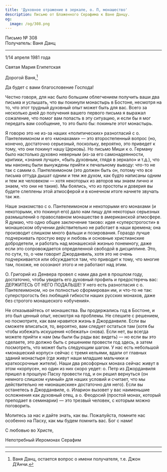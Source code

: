 ```yaml
---
title: 'Духовное отражение в зеркале, о. П, монашество'
description: Письмо от Блаженного Серафима к Ване Данцу.
og:
  image: /og/308.png
---
```


<div style={{textAlign:'right', fontFamily:'monospace'}}>Письмо № 308</div>
<div style={{textAlign:'left', fontFamily:'monospace'}}>Получатель: Ваня Данц</div>

---

1/14 апреля 1981 года

Святая Мария Египетская

Дорогой Ваня,[^1]

Да будет с вами благословение Господа!

Честно говоря, для нас было большим облегчением получить ваши два письма и услышать, что вы покинули монастырь в Бостоне, несмотря на то, что этот трудный духовный опыт может быть для вас. Всего за несколько дней до получения вашего первого письма я выражал сожаление, что помог вам попасть в эту ситуацию, и если бы я мог передать вам сообщение, то это было бы: покиньте этот монастырь.

Я говорю это не из-за наших «политических» разногласий с о. Пантелеимоном и его «монахами» — это второстепенный вопрос (но, конечно, достаточно серьезный, поскольку, вероятно, это приведет к тому, что они покинут нашу Церковь). Но письмо Миши к о. Герману было настолько духовно неверным (из-за его самонадеянности, критики, «знания лучше», «быть духовным, глядя в зеркало» и т.д.), что мы наконец были вынуждены прийти к печальному выводу: что-то не так с самим о. Пантелеимоном (это должен быть он, потому что все письма оттуда дышат одним и тем же духом, как будто написаны одним и тем же человеком — хотя некоторых из авторов мы знаем лично и знаем, что они не такие). Мы боялись, что из простоты и доверия вы будете слеплены этой атмосферой и в конечном итоге начнете звучать так же.

Наше знакомство с о. Пантелеимоном и некоторыми его монахами (и некоторыми, кто покинул его) дало нам пищу для некоторых серьезных размышлений о православном монашестве в американской атмосфере. Я думаю, что одно общее заключение таково: идея «суперстрогости» в монашеском обучении действительно не работает в наши времена; она производит слишком много фальши и позирования. Гораздо лучше подчеркивать простую веру и любовь и основные христианские добродетели, и работать над монашеской жизнью понемногу, даже если это сопровождается определенной свободой в дисциплине. Это, по сути, то, о чем говорит Джорданвиль, хотя это не очень подчеркивается или обсуждается там, что приводит к тому, что многие там, похоже, не осознают этого и не работают над этим.

О. Григорий из Денвера провел с нами два дня в прошлом году, достаточно, чтобы увидеть его духовный профиль и предостеречь вас: ДЕРЖИТЕСЬ ОТ НЕГО ПОДАЛЬШЕ! У него есть разногласия с о. Пантелеимоном, но он полностью сформирован им, и что-то не так: суперстрогость без любящей гибкости наших русских монахов, даже без строгого монашеского «обучения».

Не отказывайтесь от монашества. Вы продержались год в Бостоне, и это был ценный опыт, несмотря на проблемы. Не спешите с решением, но посмотрите, как вам нравится жизнь в Джорданвиле. Если вы сможете вписаться, то, вероятно, вам следует остаться там (хотя бы чтобы избежать искушения «сбежать» снова). Если нет, вы всегда можете прийти к нам (мы были бы рады вас видеть) — но если вы это сделаете, это должно быть с решением провести год здесь, а затем посмотреть, что может быть следующим шагом. У нас есть небольшой «монашеский корпус» сейчас с тремя кельями, вдали от главных зданий монастыря (где живут наши младшие мальчики и краткосрочные жители). Наши два рясофорных монаха сейчас живут в этом «корпусе», но один из них скоро уедет: о. Петр из Джорданвиля пришел в прошлую Пасху провести год, и он решил вернуться (он немного слишком «умный» для наших условий и считает, что мы действительно не «монашеские» достаточно для него). Если вы останетесь в Джорданвиле, о. Иларион вызовет у вас наименьшие осложнения как духовный отец, а о. Феодосий (простой монах, который преподает в семинарии) — это трезвый человек, с которым можно поговорить.

Молитесь за нас и дайте знать, как вы. Пожалуйста, помните нас особенно на Пасху, как мы будем помнить вас. Бог с нами!

С любовью во Христе,

Непотребный Иеромонах Серафим

---

[^1]: Ваня Данц, остается вопрос о имени получателя, т.е. Джон Д’Анчи.
